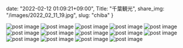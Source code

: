 date: "2022-02-12 01:09:21+09:00",
Title: "千葉観光",
share_img: "/images/2022_02_11_19.jpg",
slug: "chiba"
}

<img src="/images/2022_02_11_9.jpg" alt="post image" />
<img src="/images/2022_02_11_10.jpg" alt="post image" />
<img src="/images/2022_02_11_11.jpg" alt="post image" />
<img src="/images/2022_02_11_12.jpg" alt="post image" />
<img src="/images/2022_02_11_13.jpg" alt="post image" />
<img src="/images/2022_02_11_14.jpg" alt="post image" />
<img src="/images/2022_02_11_15.jpg" alt="post image" />
<img src="/images/2022_02_11_16.jpg" alt="post image" />
<img src="/images/2022_02_11_17.jpg" alt="post image" />
<img src="/images/2022_02_11_18.jpg" alt="post image" />
<img src="/images/2022_02_11_19.jpg" alt="post image" />
<img src="/images/2022_02_11_20.jpg" alt="post image" />
<img src="/images/2022_02_11_21.jpg" alt="post image" />
<img src="/images/2022_02_11_22.jpg" alt="post image" />